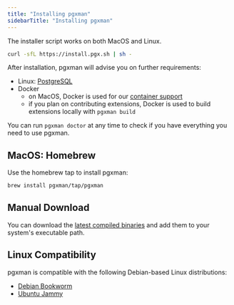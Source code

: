 ```yaml
---
title: "Installing pgxman"
sidebarTitle: "Installing pgxman"
---
```


The installer script works on both MacOS and Linux.

```sh
curl -sfL https://install.pgx.sh | sh -
```

After installation, pgxman will advise you on further requirements:

- Linux: [PostgreSQL](installing_postgres)
- Docker
  - on MacOS, Docker is used for our [container support](container)
  - if you plan on contributing extensions, Docker is used to build extensions locally with `pgxman build`

You can run `pgxman doctor` at any time to check if you have everything you need to use pgxman.

## MacOS: Homebrew

Use the homebrew tap to install pgxman:

```sh
brew install pgxman/tap/pgxman
```

## Manual Download

You can download the [latest compiled binaries][binaries] and add them to your system's executable path.

[binaries]: https://github.com/pgxman/release/releases/

## Linux Compatibility

pgxman is compatible with the following Debian-based Linux distributions:

- [Debian Bookworm](https://www.debian.org/releases/bookworm)
- [Ubuntu Jammy](https://releases.ubuntu.com/jammy)
